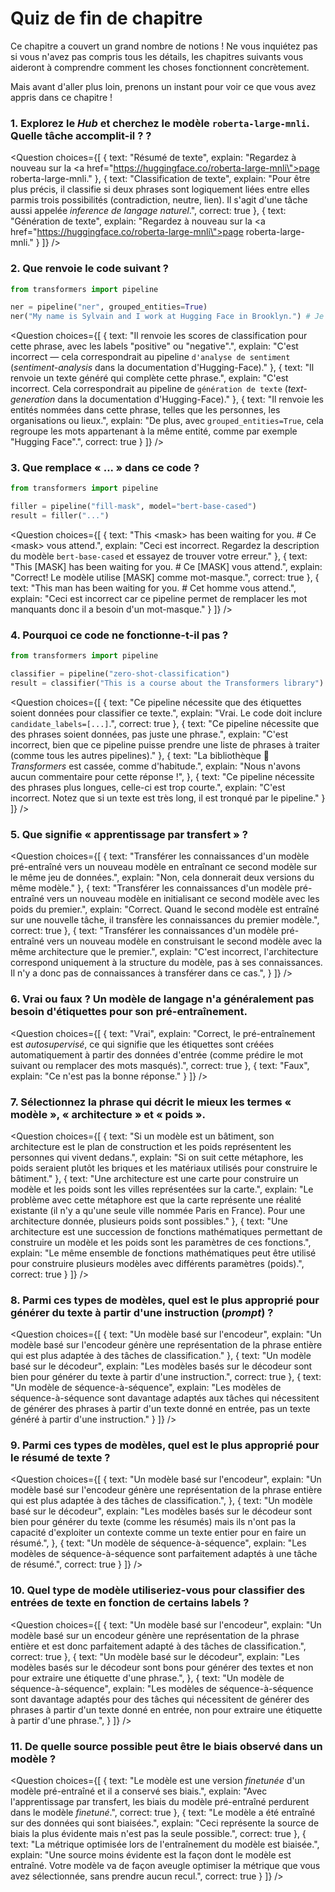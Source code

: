 <!-- DISABLE-FRONTMATTER-SECTIONS -->

# Quiz de fin de chapitre

Ce chapitre a couvert un grand nombre de notions ! Ne vous inquiétez pas si vous n'avez pas compris tous les détails, les chapitres suivants vous aideront à comprendre comment les choses fonctionnent concrètement.

Mais avant d'aller plus loin, prenons un instant pour voir ce que vous avez appris dans ce chapitre !


### 1. Explorez le *Hub* et cherchez le modèle `roberta-large-mnli`. Quelle tâche accomplit-il ? ?


<Question
	choices={[
		{
			text: "Résumé de texte",
			explain: "Regardez à nouveau sur la <a href=\"https://huggingface.co/roberta-large-mnli\">page roberta-large-mnli</a>."
		},
		{
			text: "Classification de texte",
			explain: "Pour être plus précis, il classifie si deux phrases sont logiquement liées entre elles parmis trois possibilités (contradiction, neutre, lien). Il s'agit d'une tâche aussi appelée <em>inference de langage naturel</em>.",
			correct: true
		},
		{
			text: "Génération de texte",
			explain: "Regardez à nouveau sur la <a href=\"https://huggingface.co/roberta-large-mnli\">page roberta-large-mnli</a>."
		}
	]}
/>

### 2. Que renvoie le code suivant ?

```py
from transformers import pipeline

ner = pipeline("ner", grouped_entities=True)
ner("My name is Sylvain and I work at Hugging Face in Brooklyn.") # Je m'appelle Sylvain et je travaille à Hugging Face à Brooklyn.
```

<Question
	choices={[
		{
			text: "Il renvoie les scores de classification pour cette phrase, avec les labels \"positive\" ou \"negative\".",
			explain: "C'est incorrect — cela correspondrait au pipeline <code>d'analyse de sentiment</code> (<i>sentiment-analysis</i> dans la documentation d'Hugging-Face)."
		},
		{
			text: "Il renvoie un texte généré qui complète cette phrase.",
			explain: "C'est incorrect. Cela correspondrait au pipeline de <code>génération de texte</code> (<i>text-generation</i> dans la documentation d'Hugging-Face)."
		},
		{
			text: "Il renvoie les entités nommées dans cette phrase, telles que les personnes, les organisations ou lieux.",
			explain: "De plus, avec <code>grouped_entities=True</code>, cela regroupe les mots appartenant à la même entité, comme par exemple \"Hugging Face\".",
			correct: true
		}
	]}
/>

### 3. Que remplace « ... » dans ce code ?

```py
from transformers import pipeline

filler = pipeline("fill-mask", model="bert-base-cased")
result = filler("...")
```

<Question
	choices={[
		{
			text: "This &#60;mask> has been waiting for you. # Ce &#60;mask> vous attend.",
			explain: "Ceci est incorrect. Regardez la description du modèle <code>bert-base-cased</code> et essayez de trouver votre erreur."
		},
		{
			text: "This [MASK] has been waiting for you. # Ce [MASK] vous attend.",
			explain: "Correct! Le modèle utilise [MASK] comme mot-masque.",
			correct: true
		},
		{
			text: "This man has been waiting for you. # Cet homme vous attend.",
			explain: "Ceci est incorrect car ce pipeline permet de remplacer les mot manquants donc il a besoin d'un mot-masque."
		}
	]}
/>

### 4. Pourquoi ce code ne fonctionne-t-il pas ?

```py
from transformers import pipeline

classifier = pipeline("zero-shot-classification")
result = classifier("This is a course about the Transformers library") # C'est un cours sur la bibliothèque Transformers
```

<Question
	choices={[
		{
			text: "Ce pipeline nécessite que des étiquettes soient données pour classifier ce texte.",
			explain: "Vrai. Le code doit inclure <code>candidate_labels=[...]</code>.",
			correct: true
		},
		{
			text: "Ce pipeline nécessite que des phrases soient données, pas juste une phrase.",
			explain: "C'est incorrect, bien que ce pipeline puisse prendre une liste de phrases à traiter (comme tous les autres pipelines)."
		},
		{
			text: "La bibliothèque 🤗 <i>Transformers</i> est cassée, comme d'habitude.",
			explain: "Nous n'avons aucun commentaire pour cette réponse !",
		},
		{
			text: "Ce pipeline nécessite des phrases plus longues, celle-ci est trop courte.",
			explain: "C'est incorrect. Notez que si un texte est très long, il est tronqué par le pipeline."
		}
	]}
/>

### 5. Que signifie « apprentissage par transfert » ?

<Question
	choices={[
		{
			text: "Transférer les connaissances d'un modèle pré-entraîné vers un nouveau modèle en entraînant ce second modèle sur le même jeu de données.",
			explain: "Non, cela donnerait deux versions du même modèle."
		},
		{
			text: "Transférer les connaissances d'un modèle pré-entraîné vers un nouveau modèle en initialisant ce second modèle avec les poids du premier.",
			explain: "Correct. Quand le second modèle est entraîné sur une nouvelle tâche, il transfère les connaissances du premier modèle.",
			correct: true
		},
		{
			text: "Transférer les connaissances d'un modèle pré-entraîné vers un nouveau modèle en construisant le second modèle avec la même architecture que le premier.",
			explain: "C'est incorrect, l'architecture correspond uniquement à la structure du modèle, pas à ses connaissances. Il n'y a donc pas de connaissances à transférer dans ce cas.",
		}
	]}
/>

### 6. Vrai ou faux ? Un modèle de langage n'a généralement pas besoin d'étiquettes pour son pré-entraînement.


<Question
	choices={[
		{
			text: "Vrai",
			explain: "Correct, le pré-entraînement est <em>autosupervisé</em>, ce qui signifie que les étiquettes sont créées automatiquement à partir des données d'entrée (comme prédire le mot suivant ou remplacer des mots masqués).",
			correct: true
		},
		{
			text: "Faux",
			explain: "Ce n'est pas la bonne réponse."
		}
	]}
/>

### 7. Sélectionnez la phrase qui décrit le mieux les termes « modèle », « architecture » et « poids ».

<Question
	choices={[
		{
			text: "Si un modèle est un bâtiment, son architecture est le plan de construction et les poids représentent les personnes qui vivent dedans.",
			explain: "Si on suit cette métaphore, les poids seraient plutôt les briques et les matériaux utilisés pour construire le bâtiment."
		},
		{
			text: "Une architecture est une carte pour construire un modèle et les poids sont les villes représentées sur la carte.",
			explain: "Le problème avec cette métaphore est que la carte représente une réalité existante (il n'y a qu'une seule ville nommée Paris en France). Pour une architecture donnée, plusieurs poids sont possibles."
		},
		{
			text: "Une architecture est une succession de fonctions mathématiques permettant de construire un modèle et les poids sont les paramètres de ces fonctions.",
			explain: "Le même ensemble de fonctions mathématiques peut être utilisé pour construire plusieurs modèles avec différents paramètres (poids).",
			correct: true
		}
	]}
/>


### 8. Parmi ces types de modèles, quel est le plus approprié pour générer du texte à partir d'une instruction (*prompt*) ?

<Question
	choices={[
		{
			text: "Un modèle basé sur l'encodeur",
			explain: "Un modèle basé sur l'encodeur génère une représentation de la phrase entière qui est plus adaptée à des tâches de classification."
		},
		{
			text: "Un modèle basé sur le décodeur",
			explain: "Les modèles basés sur le décodeur sont bien pour générer du texte à partir d'une instruction.",
			correct: true
		},
		{
			text: "Un modèle de séquence-à-séquence",
			explain: "Les modèles de séquence-à-séquence sont davantage adaptés aux tâches qui nécessitent de générer des phrases à partir d'un texte donné en entrée, pas un texte généré à partir d'une instruction."
		}
	]}
/>

### 9. Parmi ces types de modèles, quel est le plus approprié pour le résumé de texte ?

<Question
	choices={[
		{
			text: "Un modèle basé sur l'encodeur",
			explain: "Un modèle basé sur l'encodeur génère une représentation de la phrase entière qui est plus adaptée à des tâches de classification.",
		},
		{
			text: "Un modèle basé sur le décodeur",
			explain: "Les modèles basés sur le décodeur sont bien pour générer du texte (comme les résumés) mais ils n'ont pas la capacité d'exploiter un contexte comme un texte entier pour en faire un résumé.",
		},
		{
			text: "Un modèle de séquence-à-séquence",
			explain: "Les modèles de séquence-à-séquence sont parfaitement adaptés à une tâche de résumé.",
			correct: true
		}
	]}
/>

### 10. Quel type de modèle utiliseriez-vous pour classifier des entrées de texte en fonction de certains labels ?

<Question
	choices={[
		{
			text: "Un modèle basé sur l'encodeur",
			explain: "Un modèle basé sur un encodeur génère une représentation de la phrase entière et est donc parfaitement adapté à des tâches de classification.",
			correct: true
		},
		{
			text: "Un modèle basé sur le décodeur",
			explain: "Les modèles basés sur le décodeur sont bons pour générer des textes et non pour extraire une étiquette d'une phrase.",
		},
		{
			text: "Un modèle de séquence-à-séquence",
			explain: "Les modèles de séquence-à-séquence sont davantage adaptés pour des tâches qui nécessitent de générer des phrases à partir d'un texte donné en entrée, non pour extraire une étiquette à partir d'une phrase.",
		}
	]}
/>

### 11. De quelle source possible peut être le biais observé dans un modèle ?

<Question
	choices={[
		{
			text: "Le modèle est une version <i>finetunée</i> d'un modèle pré-entraîné et il a conservé ses biais.",
			explain: "Avec l'apprentissage par transfert, les biais du modèle pré-entraîné perdurent dans le modèle <i>finetuné</i>.",
			correct: true
		},
		{
			text: "Le modèle a été entraîné sur des données qui sont biaisées.",
			explain: "Ceci représente la source de biais la plus évidente mais n'est pas la seule possible.",
			correct: true
		},
		{
			text: "La métrique optimisée lors de l'entraînement du modèle est biaisée.",
			explain: "Une source moins évidente est la façon dont le modèle est entraîné. Votre modèle va de façon aveugle optimiser la métrique que vous avez sélectionnée, sans prendre aucun recul.",
			correct: true
		}
	]}
/>
